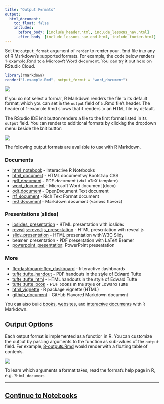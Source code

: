```yaml
---
title: "Output Formats"
output:
  html_document:
    toc_float: false
    includes:
      before_body: [include_header.html, include_lessons_nav.html]
      after_body: [include_lessons_nav_end.html, include_footer.html]
---
```


Set the `output_format` argument of `render` to render your .Rmd file into any of R Markdown's supported formats. For example, the code below renders 1-example.Rmd to a Microsoft Word document. You can try it out [here](https://rstudio.cloud/project/181952) on RStudio Cloud. 

```r
library(rmarkdown)
render("1-example.Rmd", output_format = "word_document")
```

![](lesson-images/outputs-1-word.png)
</br>

If you do not select a format, R Markdown renders the file to its default format, which you can set in the `output` field of a .Rmd file's header. The header of 1-example.Rmd shows that it renders to an HTML file by default. 

The RStudio IDE knit button renders a file to the first format listed in its `output` field. You can render to additional formats by clicking the dropdown menu beside the knit button:

![](lesson-images/outputs-2-pdf.png)
</br>

The following output formats are available to use with R Markdown.

### Documents

* [html_notebook](https://bookdown.org/yihui/rmarkdown/notebook.html) - Interactive R Notebooks
* [html_document](https://bookdown.org/yihui/rmarkdown/html-document.html) - HTML document w/ Bootstrap CSS
* [pdf_document](https://bookdown.org/yihui/rmarkdown/pdf-document.html) - PDF document (via LaTeX template)
* [word_document](https://bookdown.org/yihui/rmarkdown/word-document.html) - Microsoft Word document (docx)
* [odt_document](https://bookdown.org/yihui/rmarkdown/opendocument-text-document.html) - OpenDocument Text document
* [rtf_document](https://bookdown.org/yihui/rmarkdown/rich-text-format-document.html) - Rich Text Format document
* [md_document](https://bookdown.org/yihui/rmarkdown/markdown-document.html) - Markdown document (various flavors)

### Presentations (slides)

* [ioslides_presentation](https://bookdown.org/yihui/rmarkdown/ioslides-presentation.html) - HTML presentation with ioslides
* [revealjs::revealjs_presentation](https://bookdown.org/yihui/rmarkdown/revealjs.html) - HTML presentation with reveal.js
* [slidy_presentation](https://bookdown.org/yihui/rmarkdown/slidy-presentation.html) - HTML presentation with W3C Slidy
* [beamer_presentation](https://bookdown.org/yihui/rmarkdown/beamer-presentation.html) - PDF presentation with LaTeX Beamer
* [powerpoint_presentation](https://bookdown.org/yihui/rmarkdown/powerpoint-presentation.html): PowerPoint presentation

### More

* [flexdashboard::flex_dashboard](/flexdashboard/) - Interactive dashboards
* [tufte::tufte_handout](https://bookdown.org/yihui/rmarkdown/tufte-handouts.html) - PDF handouts in the style of Edward Tufte
* [tufte::tufte_html](https://bookdown.org/yihui/rmarkdown/tufte-handouts.html) - HTML handouts in the style of Edward Tufte
* [tufte::tufte_book](https://bookdown.org/yihui/rmarkdown/tufte-handouts.html) - PDF books in the style of Edward Tufte
* [html_vignette](https://bookdown.org/yihui/rmarkdown/r-package-vignette.html) - R package vignette (HTML)
* [github_document](/github_document_format.html) - GitHub Flavored Markdown document

You can also build [books](https://bookdown.org/), [websites](https://bookdown.org/yihui/rmarkdown/rmarkdown-site.html), and [interactive documents](https://bookdown.org/yihui/rmarkdown/shiny-documents.html) with R Markdown.


## Output Options

Each output format is implemented as a function in R. You can customize the output by passing arguments to the function as sub-values of the `output` field. For example, [8-outputs.Rmd](https://rstudio.cloud/project/181952) would render with a floating table of contents.

![](lesson-images/outputs-3-toc.png)
</br>

To learn which arguments a format takes, read the format's help page in R, e.g. `?html_document`.


***

## [Continue to Notebooks](lesson-10.html){.continue-link}
